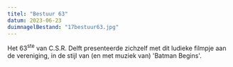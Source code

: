 ```yaml
---
titel: "Bestuur 63"
datum: 2023-06-23
duimnagelBestand: "17bestuur63.jpg"
---
```



Het 63<sup>ste</sup> van C.S.R. Delft presenteerde zichzelf met dit ludieke filmpje aan de vereniging, in de stijl van (en met muziek van) 'Batman Begins'.

<Youtube titel="Bestuur 63" youtubeId="2K_A5zCy-cU" />
